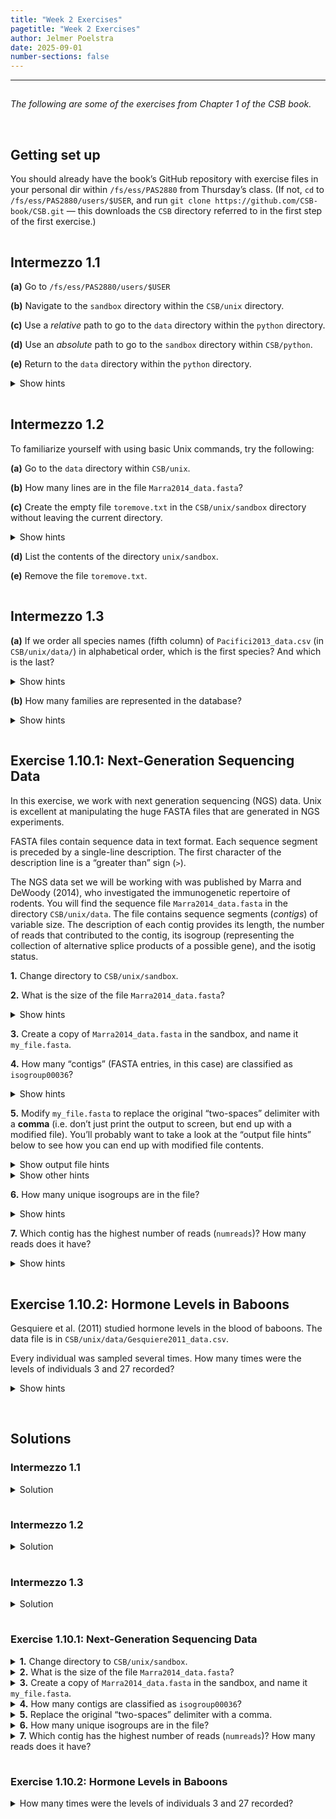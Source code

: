 ```yaml
---
title: "Week 2 Exercises"
pagetitle: "Week 2 Exercises"
author: Jelmer Poelstra
date: 2025-09-01
number-sections: false
---
```


---------

<hr style="height:1pt; visibility:hidden;" />

*The following are some of the exercises from Chapter 1 of the CSB book.*

<br>

## Getting set up

You should already have the book's GitHub repository with exercise files in your
personal dir within `/fs/ess/PAS2880` from Thursday's class.
(If not, `cd` to `/fs/ess/PAS2880/users/$USER`,
and run `git clone https://github.com/CSB-book/CSB.git` ---
this downloads the `CSB` directory referred to in the first step of the first exercise.)

<hr style="height:1pt; visibility:hidden;" />

## Intermezzo 1.1

**(a)** Go to `/fs/ess/PAS2880/users/$USER`

**(b)** Navigate to the `sandbox` directory within the `CSB/unix` directory.  

**(c)** Use a *relative* path to go to the `data` directory within the `python` directory.  

**(d)** Use an *absolute* path to go to the `sandbox` directory within `CSB/python`.  

**(e)** Return to the `data` directory within the `python` directory.  

<details><summary>Show hints</summary>
We didn't see this in class, but the CSB book (page 21) mentions a shortcut you can use
with `cd` to go back to the dir you were in previously (a little like a Browser's "back" button).
</details>

<hr style="height:1pt; visibility:hidden;" />

## Intermezzo 1.2

To familiarize yourself with using basic Unix commands, try the following:

**(a)** Go to the `data` directory within `CSB/unix`.  

**(b)** How many lines are in the file `Marra2014_data.fasta`?

**(c)** Create the empty file `toremove.txt` in the `CSB/unix/sandbox` directory
        without leaving the current directory.  

<details><summary>Show hints</summary>
We didn't see this in class, but the CSB book (page 23) demonstrates the use of the `touch`
command to create a new, empty file.
</details>

**(d)** List the contents of the directory `unix/sandbox`.  

**(e)** Remove the file `toremove.txt`.  

<hr style="height:1pt; visibility:hidden;" />

## Intermezzo 1.3

**(a)** If we order all species names (fifth column) of `Pacifici2013_data.csv`
        (in `CSB/unix/data/`) in alphabetical order, which is the first species?
        And which is the last?

<details><summary>Show hints</summary>
You can either first select the 5th column using `cut` and then use `sort`,
or directly tell the `sort` command which column to sort by.

In either case, you'll also need to specify the column delimiter
(if you use the latter approach, check the book for how to do that with `sort`).

To view just the first or the last line so you don't have to scroll to get your answer,
pipe to `head` or `tail`.
</details>

**(b)** How many families are represented in the database?

<details><summary>Show hints</summary>
- Check the first line of the file to see which column contains the family,
  and then select the relevant column with `cut`.
- Use the "`tail` trick" we saw in class to exclude the first line.
- Remember to `sort` before using `uniq`.
</details>

<hr style="height:1pt; visibility:hidden;" />

## Exercise 1.10.1: Next-Generation Sequencing Data

In this exercise, we work with next generation sequencing (NGS) data.
Unix is excellent at manipulating the huge FASTA files that are generated in NGS
experiments.

FASTA files contain sequence data in text format. Each sequence segment is
preceded by a single-line description.
The first character of the description line is a "greater than" sign (`>`).

The NGS data set we will be working with was published by Marra and DeWoody (2014),
who investigated the immunogenetic repertoire of rodents.
You will find the sequence file `Marra2014_data.fasta` in the directory
`CSB/unix/data`. The file contains sequence segments (*contigs*) of variable size.
The description of each contig provides its length, the number of reads that
contributed to the contig, its isogroup (representing the collection of
alternative splice products of a possible gene), and the isotig status.

**1.** Change directory to `CSB/unix/sandbox`.

**2.** What is the size of the file `Marra2014_data.fasta`?

<details><summary>Show hints</summary>
Recall that you can see file sizes by using specific options to the `ls` command.
</details>

**3.** Create a copy of `Marra2014_data.fasta` in the sandbox, and name it `my_file.fasta`.

**4.** How many "contigs" (FASTA entries, in this case) are classified as `isogroup00036`?

<details><summary>Show hints</summary>
Is there a `grep` option that counts the number of occurrences?
Alternatively, you can pass the output of `grep` to `wc -l`.
</details>

**5.** Modify `my_file.fasta` to replace the original "two-spaces" delimiter with a **comma**
       (i.e. don't just print the output to screen, but end up with a modified file).
       You'll probably want to take a look at the "output file hints" below to see how you
       can end up with modified file contents.

<details><summary>Show output file hints</summary>
{{< fa warning >}} Due to the "streaming" nature of Unix commands,
we can't write output to a file that also serves as input
(see [here](http://goo.gl/KIYV2N)). So the following is not possible:

```sh
cat myfile.txt | tr "a" "b" > myfile.txt # Don't do this! 
```

In this case, you'll have to save the output in a different file.
Then, if you do want to end up with a modified original file,
you can overwrite the original file using `mv`.
</details>

<details><summary>Show other hints</summary>

- In the file, the information on each contig is separated by two spaces:

  ```sh
  >contig00001  length=527  numreads=2  ...
  ```
  
  We would like to obtain:
  
  ```sh
  >contig00001,length=527,numreads=2,...
  ```

- Use `cat` to print the file, and substitute the spaces using the command `tr`.
  Note that you'll first have to reduce the two spaces two one -- can you remember an option to do that?

</details>

**6.** How many unique isogroups are in the file?

<details><summary>Show hints</summary>
You can use `grep` to match any line containing the word `isogroup`.
Then, use `cut` to isolate the part detailing the isogroup.
Finally, you want to remove the duplicates, and count.
</details>

**7.** Which contig has the highest number of reads (`numreads`)?
   How many reads does it have?

<details><summary>Show hints</summary>
Use a combination of `grep` and `cut` to extract the contig names and read counts.
The command `sort` allows you to choose the delimiter and to order numerically ---
we didn't see those `sort` options in class, so check the book for details.
</details>

<hr style="height:1pt; visibility:hidden;" />

## Exercise 1.10.2: Hormone Levels in Baboons

Gesquiere et al. (2011) studied hormone levels in the blood of baboons.
The data file is in `CSB/unix/data/Gesquiere2011_data.csv`.

Every individual was sampled several times.
How many times were the levels of individuals 3 and 27 recorded?

<details><summary>Show hints</summary>

- You can first use `cut` to extract just the `maleID` column from the file.
- To match an individual (3 or 27), you can use `grep` with the `-w`
  option to match whole "words" only: this will prevent and individual ID
  like "13" to match when you search for "3".

</details>

<br>

## Solutions

### Intermezzo 1.1

<details><summary>Solution</summary>

**(a)** ~~Go to your home directory.~~ Go to `/fs/ess/PAS2700/users/$USER`.
```sh
cd /fs/ess/PAS2700/users/$USER # To home would have been: "cd ∼"
```

**(b)** Navigate to the `sandbox` directory within the `CSB/unix` directory.
```sh
cd CSB/unix/sandbox
````
**(c)** Use a *relative* path to go to the `data` directory within the `python`
directory.  
```sh
cd ../../python/data
```

**(d)** Use an *absolute* path to go to the `sandbox` directory within `python.`  
```sh
cd /fs/ess/PAS2700/users/$USER/CSB/python/sandbox
```

**(e)** Return to the `data` directory within the `python` directory.

- With `cd -`:

  ```sh
  # The '-' shortcut for cd will move you back to the previously visited dir
  # (Note: you can't keep going back with this: using it a second time will toggle you "forward" again.)
  cd -
  ```

- Using a relative path:

  ```bash
  cd ../data
  ```

</details>

<hr style="height:1pt; visibility:hidden;" />

### Intermezzo 1.2

<details><summary>Solution</summary>

**(a)** Go to the data directory within `CSB/unix`.

```sh
cd /fs/ess/PAS2700/users/$USER/CSB/unix/data
```

**(b)** How many lines are in file `Marra2014_data.fasta`?
```sh
wc -l Marra2014_data.fasta
```
```bash-out
9515 Marra2014_data.fasta
```

**(c)** Create the empty file `toremove.txt` in the `CSB/unix/sandbox` directory without leaving the current directory. 

```sh
touch ../sandbox/toremove.txt
```

**(d)** List the contents of the directory `unix/sandbox`. 

```sh
ls ../sandbox
```
```bash-out
Papers and reviews  toremove.txt
```

**(e)** Remove the file `toremove.txt`.

```sh
rm ../sandbox/toremove.txt
```

</details>

<hr style="height:1pt; visibility:hidden;" />

### Intermezzo 1.3

<details><summary>Solution</summary>

**(a)** If we order all species names (fifth column) of `Pacifici2013_data.csv` in alphabetical order,
which is the first species? And which is the last?

```sh
# First species:
cut -d ";" -f 5 Pacifici2013_data.csv | sort | head -n 1
```
```bash-out
Abditomys latidens
```

```bash
# Last species:
cut -d ";" -f 5 Pacifici2013_data.csv | sort | tail -n 1
```
```bash-out
Zyzomys woodwardi
```

```bash
# Or, using sort directly, but then you get all columns unless you pipe to cut:
sort -t ";" -k 5 Pacifici2013_data.csv | head -n 1
```
```bash-out
42641;Rodentia;Muridae;Abditomys;Abditomys latidens;268.09;PanTHERIA;no information;no information;no information;no information;no information;no information;639.6318318208;Mean_family_same_body_mass
```

**(b)** How many families are represented in the database?
```sh
cut -d ";" -f 3 Pacifici2013_data.csv | tail -n +2 | sort | uniq | wc -l
```
```bash-out
152
```

</details>

<hr style="height:1pt; visibility:hidden;" />

### Exercise 1.10.1: Next-Generation Sequencing Data

<details><summary>**1.** Change directory to `CSB/unix/sandbox`.</summary>

```sh
cd /fs/ess/PAS2700/users/$USER/CSB/unix/sandbox
```
</details>

<details><summary>**2.** What is the size of the file `Marra2014_data.fasta`?</summary>

```sh
ls -lh ../data/Marra2014_data.fasta
```
```bash-out
-rw-rw----+ 1 jelmer PAS0471 553K Feb 24 20:30 ../data/Marra2014_data.fasta
```

Alternatively, the command `du` (disk usage) can be used for more compact output:

```sh
du -h ../data/Marra2014_data.fasta 
```
```bash-out
560K    ../data/Marra2014_data.fasta
```

</details>

<details><summary>**3.** Create a copy of `Marra2014_data.fasta` in the sandbox, and name it `my_file.fasta`.</summary>

```sh
cp ../data/Marra2014_data.fasta my_file.fasta
```

</details><details><summary>**4.** How many contigs are classified as `isogroup00036`?</summary>

To count the occurrences of a given string, use `grep` with the option `-c`:

```sh
grep -c isogroup00036 my_file.fasta 
```
```bash-out
16
```

Slightly less efficient is to use a "regular" `grep` and then pipe to `wc -l`:

```sh
grep isogroup00036 my_file.fasta | wc -l
```
```bash-out
16
```

</details><details><summary>**5.** Replace the original "two-spaces" delimiter with a comma.</summary>

1. We use the `tr` option `-s` (squeeze) to change two spaces two one,
   and then replace the space with a `,`.
   Importantly, we also write the output to a new file (see the Hints for details):

   ```sh
   cat my_file.fasta | tr -s ' ' ',' > my_file.tmp
   ```

2. If we want to change the original file, we can now overwrite it as follows:

   ```bash
   mv my_file.tmp my_file.fasta
   ```

3. Let's take a look to check whether out delimiter replacement worked:

   ```bash
   grep ">" my_file.fasta | head
   ```
   ```bash-out
   >contig00001,length=527,numreads=2,gene=isogroup00001,status=it_thresh
   >contig00002,length=551,numreads=8,gene=isogroup00001,status=it_thresh
   >contig00003,length=541,numreads=2,gene=isogroup00001,status=it_thresh
   >contig00004,length=291,numreads=3,gene=isogroup00001,status=it_thresh
   >contig00005,length=580,numreads=12,gene=isogroup00001,status=it_thresh
   >contig00006,length=3288,numreads=35,gene=isogroup00001,status=it_thresh
   >contig00008,length=1119,numreads=10,gene=isogroup00001,status=it_thresh
   >contig00010,length=202,numreads=4,gene=isogroup00001,status=it_thresh
   >contig00011,length=5563,numreads=61,gene=isogroup00001,status=it_thresh
   >contig00012,length=824,numreads=10,gene=isogroup00001,status=it_thresh
   ```

</details><details><summary>**6.** How many unique isogroups are in the file?</summary>

1. First, searching for `>` with grep will extract all lines with contig information:

   ```sh
   grep '>' my_file.fasta | head -n 2
   ```
   ```bash-out
   >contig00001,length=527,numreads=2,gene=isogroup00001,status=it_thresh
   >contig00002,length=551,numreads=8,gene=isogroup00001,status=it_thresh
   ```

2. Now, add `cut` to extract the 4th column:

   ```sh
   grep '>' my_file.fasta | cut -d ',' -f 4 | head -n 2
   ```
   ```bash-out
   gene=isogroup00001
   gene=isogroup00001
   ```

3. Finally, add `sort` -> `uniq` -> `wc -l` to count the number of unique occurrences:

   ```sh
   grep '>' my_file.fasta | cut -d ',' -f 4 | sort | uniq | wc -l
   ```
   ```bash-out
   43
   ````

</details>

<details><summary>**7.** Which contig has the highest number of reads (`numreads`)? How many reads does it have?</summary>

1. First, we need to isolate the number of reads as well as the contig names.
   We can use a combination of `grep` and `cut`:

   ```bash
   grep '>' my_file.fasta | cut -d ',' -f 1,3 | head -n 3
   ```
   ```bash-out
   >contig00001,numreads=2
   >contig00002,numreads=8
   >contig00003,numreads=2
   ```

2. Now we want to sort according to the number of reads.
   However, the number of reads is part of a more complex string.
   We can use `-t '='` to split according to the `=` sign,
   and then take the second column (`-k 2`) to sort numerically (`-n`):

   ```bash
   grep '>' my_file.fasta | cut -d ',' -f 1,3 | sort -t '=' -k 2 -n | head -n 5
   ```
   ```bash-out
   >contig00089,numreads=1
   >contig00176,numreads=1
   >contig00210,numreads=1
   >contig00001,numreads=2
   >contig00003,numreads=2
   ```

3. Adding the `sort` option `-r`, we can sort in reverse order,
   which tells us that `contig00302` has the highest coverage, with 3330 reads:

   ```sh
   grep '>' my_file.fasta | cut -d ',' -f 1,3 | sort -t '=' -k 2 -n -r | head -n 1
   ```
   ```bash-out
   >contig00302,numreads=3330
   ```
   
</details>

<hr style="height:1pt; visibility:hidden;" />

### Exercise 1.10.2: Hormone Levels in Baboons

<details><summary> How many times were the levels of individuals 3 and 27 recorded?</summary>

1. First, let's move back into the data dir:

   ```sh
   cd ../data
   ```

1. Next, let's take a look at the structure of the file:

   ```sh
   head -n 3 Gesquiere2011_data.csv
   ```
   ```bash-out
   maleID        GC      T
   1     66.9    64.57
   1     51.09   35.57
   ```

2. We want to extract all the rows in which the first column is 3 (or 27),
   and count them. To extract only the first column, we can use `cut`:

   ```sh
   cut -f 1 Gesquiere2011_data.csv | head -n 3
   ```
   ```bash-out
   maleID
   1
   1
   ```

- Then we can pipe the results to `grep -c` to count the number of occurrences
  (note the option `-w` to match whole "words" -- this will make it match 3 but not 13 or 23):

  ```sh
  # For maleID 3
  cut -f 1 Gesquiere2011_data.csv | grep -c -w 3
  ```
  ```bash-out
  61
  ```
  
  ```bash
  # For maleID 27
  cut -f 1 Gesquiere2011_data.csv | grep -c -w 27
  ```
  ```bash-out
  5
  ```

</details>

